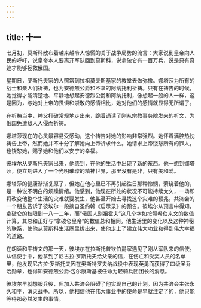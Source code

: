 ```yaml
---
---
---
```

title: 十一
---



七月初，莫斯科散布着越来越令人惊慌的关于战争局势的流言：大家说到皇帝向人民的呼吁，说皇帝本人要离开军队回到莫斯科，说拿破仑有一百万兵，说是只有奇迹才能够拯救俄国。

星期日，罗斯托夫家的人照常到拉祖莫夫斯基家的教堂去做弥撒。娜塔莎为所有的战士和亲人们祈祷，也为安德烈公爵和不幸的阿纳托利祈祷。只有在祷告的时候，她觉得才能清楚地、平静地想起安德烈公爵和阿纳托利，像想起一般的人一样，这是因为，与她对上帝的畏惧和崇敬的感情相比，她对他们的感情就显得无所谓了。

在祈祷当中，神父打破常规地走出来，跪着诵读了刚从宗教事务院发来的祈文，为俄国免遭敌人入侵而祈祷。

娜塔莎现在的心灵最容易受感动，这个祷告对她的影响非常强烈。她怀着满腔热忱祷告上帝，然而她并不十分了解她向上帝祈求什么。她请求上帝饶恕所有的罪人，也饶恕她，赐予她和他们以安宁的幸福。

彼埃尔从罗斯托夫家出来，他感到，在他的生活中出现了新的东西。他一想到娜塔莎，便立刻进入了一个光明璀璨的精神世界，那里没有是非，只有美和爱。

娜塔莎的健康渐渐复原了，但她在他心里已不再引起往日那种怜悯，萦绕着他的，是一种说不明白的烦躁情绪。他感到，他现在所处的状况不可能持续太久，一场即将改变他整个生活的灾难就要发生，他甚至开始去寻找这个灾难的预兆。共济会的一个朋友告诉了彼埃尔一段摘自圣约翰《启示录》的预告。彼埃尔从预言中得知，拿破仑的权限到一八一二年，而“俄国人别祖霍夫”这几个字如按照希伯来文的数值计算，其总和正好与“拿破仑皇帝”的数值总和相同。他生活里的变化以及这种神秘的联系，使他从莫斯科生活圈里拔出来，使他走上了建立伟大功业和得到伟大幸福的道路。

在朗读和平祷文的那一天，彼埃尔在拉斯托普钦伯爵家遇见了刚从军队来的信使。从信使手中，他拿到了尼古拉·罗斯托夫给父亲的信，在伤亡和受奖人员的名单里，他发现尼古拉·罗斯托夫因在奥斯特罗夫纳战役中表现英勇而获得了四级圣乔治勋章，也得知安德烈公爵·包尔康斯基被任命为轻骑兵团团长的消息。

彼埃尔早就想服兵役，但加入共济会阻碍了他实现自己的计划。因为共济会主张永久和平，消灭战争。所以，他相信他在伟大事业中的使命是早就注定了的，他只能等待那必然发生的事情。